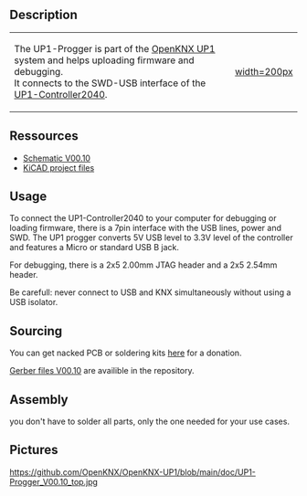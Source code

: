 

== Description ==


{|
|-
| The UP1-Progger is part of the [[OpenKNX UP1]] system and helps uploading firmware and debugging.<br>
It connects to the SWD-USB interface of the [[UP1-Controller2040]].
| [[https://github.com/OpenKNX/OpenKNX-UP1/blob/main/doc/UP1-Progger_V00.10_top.jpg|width=200px]]
|}

== Ressources ==

* [https://github.com/OpenKNX/OpenKNX-UP1/blob/main/hardware/EDA-Files/UP1-Progger/UP1-Progger_V00.10.sch.pdf Schematic V00.10]
* [https://github.com/OpenKNX/OpenKNX-UP1/tree/main/hardware/EDA-Files/UP1-Progger KiCAD project files]

== Usage ==

To connect the UP1-Controller2040 to your computer for debugging or loading firmware, there is a 7pin interface with the USB lines, power and SWD. The UP1 progger converts 5V USB level to 3.3V level of the controller and features a Micro or standard USB B jack.

For debugging, there is a 2x5 2.00mm JTAG header and a 2x5 2.54mm header.

Be carefull: never connect to USB and KNX simultaneously without using a USB isolator.

== Sourcing  ==

You can get nacked PCB or soldering kits [http://shop.sirsydom.de here] for a donation.

[https://github.com/OpenKNX/OpenKNX-UP1/blob/main/hardware/EDA-Files/UP1-Progger/UP1-Progger_V00.10_gerbers.zip Gerber files V00.10] are availible in the repository.

== Assembly ==

you don't have to solder all parts, only the one needed for your use cases.  


== Pictures ==

[[https://github.com/OpenKNX/OpenKNX-UP1/blob/main/doc/UP1-Progger_V00.10_top.jpg]]